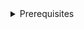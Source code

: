 
<details>
<summary>Prerequisites</summary>

- Node 20
- A package manager such as NPM or PNPM
- <LinkOut href='https://www.npmjs.com/package/@interledger/open-payments'>
    Open Payments SDK
  </LinkOut>
- <LinkOut href='https://www.npmjs.com/package/tsx'>TSX</LinkOut>

**Additional configuration**

Add `"type": "module"` to `package.json`

Add the following to `tsconfig.json`

```json
{
  "compilerOptions": {
    "target": "ES2022",
    "module": "ES2022"
  }
}
```

**Import `createAuthenticatedClient` from the Open Payments SDK package.**

<ChunkedSnippet
  source='https://raw.githubusercontent.com/interledger/open-payments-snippets/main/incoming-payment/incoming-payment-create.ts'
  chunk='1'
/>

**Create an authenticated Open Payments client**

Create an Open Payments-authenticated client by providing the following properties:

- `walletAddressURL` : your Open Payments-enabled wallet address that your client will use to authenticate itself to one or more authorization servers.
- `privateKey` : the EdDSA-Ed25519 key or preferably the absolute or relative file path to the key that is bound to your wallet address. A public key signed with this private
  key must be made available as a public JWK document at `{walletAddressUrl}/jwks.json` url.
- `keyId` : the identifier of the private key and the corresponding public key.

<ChunkedSnippet
  source='https://raw.githubusercontent.com/interledger/open-payments-snippets/main/grant/grant-outgoing-payment.ts'
  chunk='2'
/>

</details>

